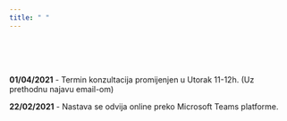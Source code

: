 ```yaml
---
title: " "
---
```

  
<br>
<br>
<br>
  
**01/04/2021** - Termin konzultacija promijenjen u Utorak 11-12h. (Uz prethodnu najavu email-om)
  
**22/02/2021** - Nastava se odvija online preko Microsoft Teams platforme.
